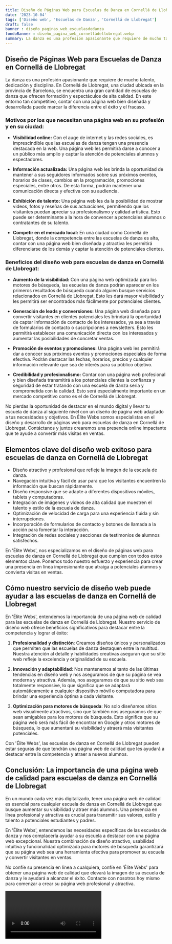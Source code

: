```yaml
---
title: Diseño de Páginas Web para Escuelas de Danza en Cornellá de Llobregat
date: '2023-10-04'
tags: ['Diseño web', 'Escuelas de Danza', 'Cornellá de Llobregat']
draft: false
banner : diseño_paginas_web_escuelasdedanza
fondoBanner : diseño_pagina_web_cornelládellobregat.webp
summary: La danza es una profesión apasionante que requiere de mucho talento, dedicación y disciplina. En Cornellá de Llobregat, una ciudad ubicada en la provincia de Barcelona, se encuentra una gran cantidad de escuelas de danza que ofrecen formación y espectáculos de alta calidad. En este entorno tan competitivo, contar con una página web bien diseñada y desarrollada puede marcar la diferencia entre el éxito y el fracaso.
---
```


## Diseño de Páginas Web para Escuelas de Danza en Cornellá de Llobregat

La danza es una profesión apasionante que requiere de mucho talento, dedicación y disciplina. En Cornellá de Llobregat, una ciudad ubicada en la provincia de Barcelona, se encuentra una gran cantidad de escuelas de danza que ofrecen formación y espectáculos de alta calidad. En este entorno tan competitivo, contar con una página web bien diseñada y desarrollada puede marcar la diferencia entre el éxito y el fracaso.

### Motivos por los que necesitan una página web en su profesión y en su ciudad:

- **Visibilidad online:** Con el auge de internet y las redes sociales, es imprescindible que las escuelas de danza tengan una presencia destacada en la web. Una página web les permitirá darse a conocer a un público más amplio y captar la atención de potenciales alumnos y espectadores.

- **Información actualizada:** Una página web les brinda la oportunidad de mantener a sus seguidores informados sobre sus próximos eventos, horarios de clases, cambios en la programación, promociones especiales, entre otros. De esta forma, podrán mantener una comunicación directa y efectiva con su audiencia.

- **Exhibición de talento:** Una página web les da la posibilidad de mostrar videos, fotos y reseñas de sus actuaciones, permitiendo que los visitantes puedan apreciar su profesionalismo y calidad artística. Esto puede ser determinante a la hora de convencer a potenciales alumnos o contratantes de su talento.

- **Competir en el mercado local:** En una ciudad como Cornellá de Llobregat, donde la competencia entre las escuelas de danza es alta, contar con una página web bien diseñada y atractiva les permitirá diferenciarse de los demás y captar la atención de potenciales clientes.

### Beneficios del diseño web para escuelas de danza en Cornellá de Llobregat:

- **Aumento de la visibilidad:** Con una página web optimizada para los motores de búsqueda, las escuelas de danza podrán aparecer en los primeros resultados de búsqueda cuando alguien busque servicios relacionados en Cornellá de Llobregat. Esto les dará mayor visibilidad y les permitirá ser encontrados más fácilmente por potenciales clientes.

- **Generación de leads y conversiones:** Una página web diseñada para convertir visitantes en clientes potenciales les brindará la oportunidad de captar información de contacto de los interesados, ya sea a través de formularios de contacto o suscripciones a newsletters. Esto les permitirá establecer una comunicación directa con los interesados y aumentar las posibilidades de concretar ventas.

- **Promoción de eventos y promociones:** Una página web les permitirá dar a conocer sus próximos eventos y promociones especiales de forma efectiva. Podrán destacar las fechas, horarios, precios y cualquier información relevante que sea de interés para su público objetivo.

- **Credibilidad y profesionalismo:** Contar con una página web profesional y bien diseñada transmitirá a los potenciales clientes la confianza y seguridad de estar tratando con una escuela de danza seria y comprometida con la calidad. Esto será especialmente importante en un mercado competitivo como es el de Cornellá de Llobregat.

No pierdas la oportunidad de destacar en el mundo digital y llevar tu escuela de danza al siguiente nivel con un diseño de página web adaptado a tus necesidades y objetivos. En Élite Webs somos especialistas en el diseño y desarrollo de páginas web para escuelas de danza en Cornellá de Llobregat. Contáctanos y juntos crearemos una presencia online impactante que te ayude a convertir más visitas en ventas.

<GifSeo />

<Cta />

## Elementos clave del diseño web exitoso para escuelas de danza en Cornellá de Llobregat

- Diseño atractivo y profesional que refleje la imagen de la escuela de danza.
- Navegación intuitiva y fácil de usar para que los visitantes encuentren la información que buscan rápidamente.
- Diseño responsive que se adapte a diferentes dispositivos móviles, tablets y computadoras.
- Integración de imágenes y videos de alta calidad que muestren el talento y estilo de la escuela de danza.
- Optimización de velocidad de carga para una experiencia fluida y sin interrupciones.
- Incorporación de formularios de contacto y botones de llamada a la acción para fomentar la interacción.
- Integración de redes sociales y secciones de testimonios de alumnos satisfechos.

En 'Élite Webs', nos especializamos en el diseño de páginas web para escuelas de danza en Cornellá de Llobregat que cumplen con todos estos elementos clave. Ponemos todo nuestro esfuerzo y experiencia para crear una presencia en línea impresionante que atraiga a potenciales alumnos y convierta visitas en ventas.

## Cómo nuestro servicio de diseño web puede ayudar a las escuelas de danza en Cornellá de Llobregat

En 'Élite Webs', entendemos la importancia de una página web de calidad para las escuelas de danza en Cornellá de Llobregat. Nuestro servicio de diseño web ofrece beneficios significativos para destacar entre la competencia y lograr el éxito:

1. **Profesionalidad y distinción**: Creamos diseños únicos y personalizados que permiten que las escuelas de danza destaquen entre la multitud. Nuestra atención al detalle y habilidades creativas aseguran que su sitio web refleje la excelencia y originalidad de su escuela.

2. **Innovación y adaptabilidad**: Nos mantenemos al tanto de las últimas tendencias en diseño web y nos aseguramos de que su página se vea moderna y atractiva. Además, nos aseguramos de que su sitio web sea totalmente responsive, lo que significa que se adaptará automáticamente a cualquier dispositivo móvil o computadora para brindar una experiencia óptima a cada visitante.

3. **Optimización para motores de búsqueda**: No solo diseñamos sitios web visualmente atractivos, sino que también nos aseguramos de que sean amigables para los motores de búsqueda. Esto significa que su página web será más fácil de encontrar en Google y otros motores de búsqueda, lo que aumentará su visibilidad y atraerá más visitantes potenciales.

Con 'Élite Webs', las escuelas de danza en Cornellá de Llobregat pueden estar seguras de que tendrán una página web de calidad que les ayudará a destacar entre la competencia y atraer a nuevos alumnos.

## Conclusión: La importancia de una página web de calidad para escuelas de danza en Cornellá de Llobregat

En un mundo cada vez más digitalizado, tener una página web de calidad es esencial para cualquier escuela de danza en Cornellá de Llobregat que busque aumentar su visibilidad y atraer más alumnos. Una presencia en línea profesional y atractiva es crucial para transmitir sus valores, estilo y talento a potenciales estudiantes y padres.

En 'Élite Webs', entendemos las necesidades específicas de las escuelas de danza y nos complacería ayudar a su escuela a destacar con una página web excepcional. Nuestra combinación de diseño atractivo, usabilidad intuitiva y funcionalidad optimizada para motores de búsqueda garantizará que su página web sea una herramienta efectiva para promover su escuela y convertir visitantes en ventas.

No confíe su presencia en línea a cualquiera, confíe en 'Élite Webs' para obtener una página web de calidad que elevará la imagen de su escuela de danza y le ayudará a alcanzar el éxito. Contacte con nosotros hoy mismo para comenzar a crear su página web profesional y atractiva.

<Video />

<CtaBot job='Escuelas de Danza' city='Cornellá de Llobregat'/>

<Gmaps query='Cornellá de Llobregat+españa+maps' />